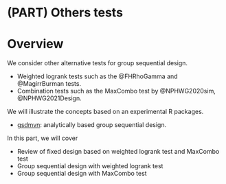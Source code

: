# (PART) Others tests {-}

# Overview {#overview-other-tests}

We consider other alternative tests for group sequential design.

- Weighted logrank tests such as the @FHRhoGamma and @MagirrBurman tests.
- Combination tests such as the MaxCombo test by @NPHWG2020sim, @NPHWG2021Design.

We will illustrate the concepts based on an experimental R packages.

- [gsdmvn](https://merck.github.io/gsdmvn/): analytically based group sequential design.

In this part, we will cover

- Review of fixed design based on weighted logrank test and MaxCombo test
- Group sequential design with weighted logrank test
- Group sequential design with MaxCombo test
